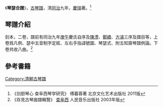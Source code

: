 《'''琴瑟合譜'''》，[[古琴譜|古琴譜]]，清[[同治|同治]]九年，[[慶瑞|慶瑞]]著。<ref>《剑胆琴心 查阜西琴学研究》 傅暮蓉著 北京文化艺术出版社 2011版</ref>

==琴譜介紹==
刻本，二卷，譜前有同治九年[[庚午|庚午]]慶氏自序及[[陳澧|陳澧]]、[[鄭績|鄭績]]、[[方濬|方濬]]三序及譜目等，上卷爲凡例、瑟中五音制字定絃、左右手指諱號圖、琴瑟式、附五知齋琴譜例論。下卷共收八曲。<ref>《存見古琴曲譜輯覽》 [[查阜西|查阜西]] 人民音乐出版社 2003年版</ref>

==參考書籍==
{{reflist}}
[[Category:清朝古琴譜|Category:清朝古琴譜]]